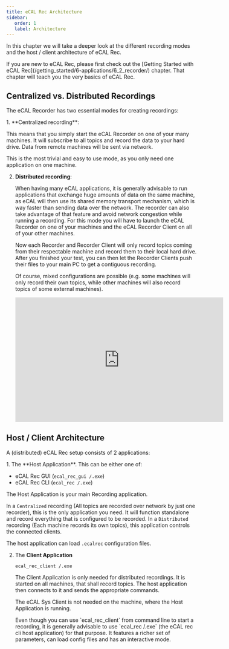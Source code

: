 ```yaml
---
title: eCAL Rec Architecture
sidebar:
   order: 1
   label: Architecture
---
```



In this chapter we will take a deeper look at the different recording modes and the host / client architecture of eCAL Rec.

<Aside>
    If you are new to eCAL Rec, please first check out the [Getting Started with eCAL Rec](/getting_started/6-applications/6_2_recorder/) chapter.
    That chapter will teach you the very basics of eCAL Rec.
</Aside>

## Centralized vs. Distributed Recordings

The eCAL Recorder has two essential modes for creating recordings:

<Steps>
1. **Centralized recording**:
   
   This means that you simply start the eCAL Recorder on one of your many machines.
   It will subscribe to all topics and record the data to your hard drive.
   Data from remote machines will be sent via network.

   This is the most trivial and easy to use mode, as you only need one application on one machine.

2. **Distributed recording**:

   When having many eCAL applications, it is generally advisable to run applications that exchange huge amounts of data on the same machine, as eCAL will then use its shared memory transport mechanism, which is way faster than sending data over the network.
   The recorder can also take advantage of that feature and avoid network congestion while running a recording.
   For this mode you will have to launch the eCAL Recorder on one of your machines and the eCAL Recorder Client on all of your other machines.
   
   Now each Recorder and Recorder Client will only record topics coming from their respectable machine and record them to their local hard drive.
   After you finished your test, you can then let the Recorder Clients push their files to your main PC to get a contiguous recording.

   Of course, mixed configurations are possible (e.g. some machines will only record their own topics, while other machines will also record topics of some external machines).

   <Aside type="tip">
   <iframe width="550" height="330" src="https://www.youtube.com/embed/h3DUirOMfu8" title="HowTo - Create Distributed Recordings with eCAL Rec" frameborder="0" allow="accelerometer; autoplay; clipboard-write; encrypted-media; gyroscope; picture-in-picture; web-share" referrerpolicy="strict-origin-when-cross-origin" allowfullscreen></iframe>
   </Aside>
</Steps>

## Host / Client Architecture

A (distributed) eCAL Rec setup consists of 2 applications:

<Steps>
1. The **Host Application**.
   This can be either one of:

   - eCAL Rec GUI (`ecal_rec_gui /.exe`)
   - eCAL Rec CLI (`ecal_rec /.exe`)

   The Host Application is your main Recording application.

   In a `Centralized` recording (All topics are recorded over network by just one recorder), this is the only application you need.
   It will function standalone and record everything that is configured to be recorded.
   In a `Distributed` recording (Each machine records its own topics), this application controls the connected clients.

   The host application can load `.ecalrec` configuration files.

2. The **Client Application**
   
   `ecal_rec_client /.exe`

   The Client Application is only needed for distributed recordings.
   It is started on all machines, that shall record topics.
   The host application then connects to it and sends the appropriate commands.

   The eCAL Sys Client is not needed on the machine, where the Host Application is running.

    <Aside>
        Even though you can use `ecal_rec_client` from command line to start a recording, it is generally advisable to use `ecal_rec /.exe` (the eCAL rec cli host application) for that purpose.
        It features a richer set of parameters, can load config files and has an interactive mode.
    </Aside>
</Steps>